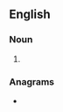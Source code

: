 ==English==

===Noun===
{{head|en|noun plural form}}

# {{plural of|quitline|lang=en}}

===Anagrams===
* {{anagrams|en|a=eiilnqstu|quintiles}}